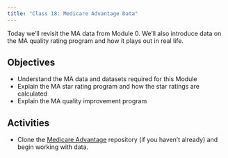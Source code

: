 ```yaml
---
title: "Class 18: Medicare Advantage Data"
---
```


Today we'll revisit the MA data from Module 0. We'll also introduce data on the MA quality rating program and how it plays out in real life.

## Objectives

- Understand the MA data and datasets required for this Module
- Explain the MA star rating program and how the star ratings are calculated
- Explain the MA quality improvement program


## Activities 

- Clone the [Medicare Advantage](https://github.com/imccart/ma-class) repository (if you haven't already) and begin working with data.
